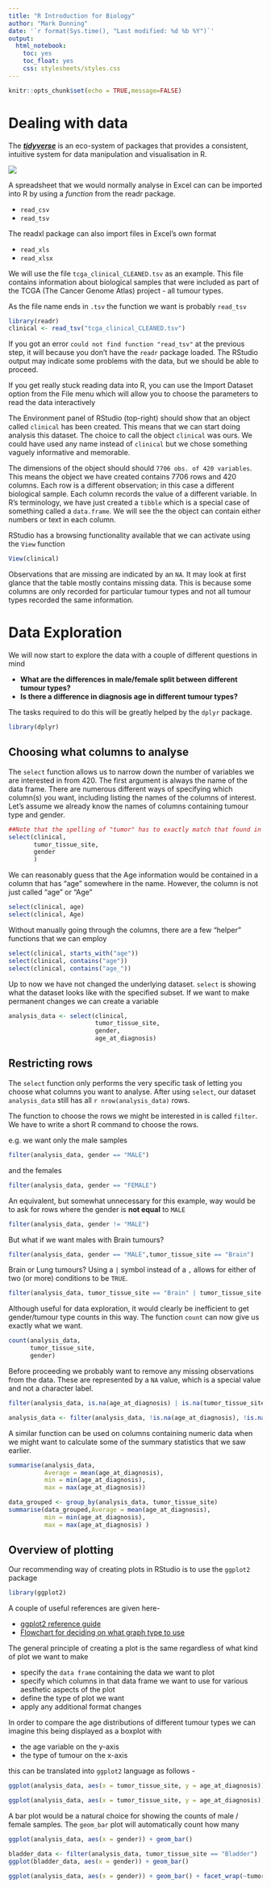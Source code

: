 ```yaml
---
title: "R Introduction for Biology"
author: "Mark Dunning"
date: '`r format(Sys.time(), "Last modified: %d %b %Y")`'
output: 
  html_notebook: 
    toc: yes
    toc_float: yes
    css: stylesheets/styles.css
---
```


```r
knitr::opts_chunk$set(echo = TRUE,message=FALSE)
```


# Dealing with data

The [***tidyverse***](https://www.tidyverse.org/) is an eco-system of packages that provides a consistent, intuitive system for data manipulation and visualisation in R.


![](https://aberdeenstudygroup.github.io/studyGroup/lessons/SG-T2-JointWorkshop/tidyverse.png)

A spreadsheet that we would normally analyse in Excel can can be imported into R by using a *function* from the readr package.

- `read_csv`
- `read_tsv`

The readxl package can also import files in Excel's own format

- `read_xls`
- `read_xlsx`

We will use the file `tcga_clinical_CLEANED.tsv` as an example. This file contains information about biological samples that were included as part of the TCGA (The Cancer Genome Atlas) project - all tumour types.


As the file name ends in `.tsv` the function we want is probably `read_tsv`

```r
library(readr)
clinical <- read_tsv("tcga_clinical_CLEANED.tsv")
```

If you got an error `could not find function "read_tsv"` at the previous step, it will because you don't have the `readr` package loaded. The RStudio output may indicate some problems with the data, but we should be able to proceed.


<div class="information">
If you get really stuck reading data into R, you can use the Import Dataset option from the File menu which will allow you to choose the parameters to read the data interactively
</div>

The Environment panel of RStudio (top-right) should show that an object called `clinical` has been created. This means that we can start doing analysis this dataset. The choice to call the object `clinical` was ours. We could have used any name instead of `clinical` but we chose something vaguely informative and memorable.

The dimensions of the object should should `7706 obs. of 420 variables`. This means the object we have created contains 7706 rows and 420 columns. Each row is a different observation; in this case a different biological sample. Each column records the value of a different variable. In R's terminology, we have just created a `tibble` which is a special case of something called a `data.frame`. We will see the the object can contain either numbers or text in each column.

RStudio has a browsing functionality available that we can activate using the `View` function

```r
View(clinical)
```

Observations that are missing are indicated by an `NA`. It may look at first glance that the table mostly contains missing data. This is because some columns are only recorded for particular tumour types and not all tumour types recorded the same information.

# Data Exploration

We will now start to explore the data with a couple of different questions in mind

- **What are the differences in male/female split between different tumour types?**
- **Is there a difference in diagnosis age in different tumour types?**

The tasks required to do this will be greatly helped by the `dplyr` package.

```r
library(dplyr)
```

## Choosing what columns to analyse

The `select` function allows us to narrow down the number of variables we are interested in from 420. The first argument is always the name of the data frame. There are numerous different ways of specifying which column(s) you want, including listing the names of the columns of interest. Let's assume we already know the names of columns containing tumour type and gender.

```r
##Note that the spelling of "tumor" has to exactly match that found in the data
select(clinical, 
       tumor_tissue_site,
       gender
       )
```
We can reasonably guess that the Age information would be contained in a column that has "age" somewhere in the name. However, the column is not just called "age" or "Age"

```r
select(clinical, age)
select(clinical, Age)
```

Without manually going through the columns, there are a few "helper" functions that we can employ

```r
select(clinical, starts_with("age"))
select(clinical, contains("age"))
select(clinical, contains("age_"))
```

Up to now we have not changed the underlying dataset. `select` is showing what the dataset looks like with the specified subset. If we want to make permanent changes we can create a variable

```r
analysis_data <- select(clinical,
                        tumor_tissue_site,
                        gender,
                        age_at_diagnosis)
```

## Restricting rows

The `select` function only performs the very specific task of letting you choose what columns you want to analyse. After using `select`, our dataset `analysis_data` still has all `r nrow(analysis_data)` rows. 

The function to choose the rows we might be interested in is called `filter`. We have to write a short R command to choose the rows. 

e.g. we want only the male samples

```r
filter(analysis_data, gender == "MALE")
```
and the females

```r
filter(analysis_data, gender == "FEMALE")
```


An equivalent, but somewhat unnecessary for this example, way would be to ask for rows where the gender is **not equal** to `MALE`

```r
filter(analysis_data, gender != "MALE")
```


But what if we want males with Brain tumours?

```r
filter(analysis_data, gender == "MALE",tumor_tissue_site == "Brain")
```


Brain or Lung tumours? Using a `|` symbol instead of a `,` allows for either of two (or more) conditions to be `TRUE`. 


```r
filter(analysis_data, tumor_tissue_site == "Brain" | tumor_tissue_site == "Lung")
```


Although useful for data exploration, it would clearly be inefficient to get gender/tumour type counts in this way. The function `count` can now give us exactly what we want.

```r
count(analysis_data, 
      tumor_tissue_site,
      gender)
```

Before proceeding we probably want to remove any missing observations from the data. These are represented by a `NA` value, which is a special value and not a character label.  

```r
filter(analysis_data, is.na(age_at_diagnosis) | is.na(tumor_tissue_site))
```


```r
analysis_data <- filter(analysis_data, !is.na(age_at_diagnosis), !is.na(tumor_tissue_site))
```



A similar function can be used on columns containing numeric data when we might want to calculate some of the summary statistics that we saw earlier.

```r
summarise(analysis_data, 
          Average = mean(age_at_diagnosis),
          min = min(age_at_diagnosis),
          max = max(age_at_diagnosis))
```

```r

data_grouped <- group_by(analysis_data, tumor_tissue_site)
summarise(data_grouped,Average = mean(age_at_diagnosis),
          min = min(age_at_diagnosis),
          max = max(age_at_diagnosis) )
```

## Overview of plotting

Our recommending way of creating plots in RStudio is to use the `ggplot2` package

```r
library(ggplot2)
```

A couple of useful references are given here-

- [ggplot2 reference guide](https://posit.co/wp-content/uploads/2022/10/data-visualization-1.pdf)
- [Flowchart for deciding on what graph type to use](https://www.data-to-viz.com/)


The general principle of creating a plot is the same regardless of what kind of plot we want to make

- specify the `data frame` containing the data we want to plot
- specify which columns in that data frame we want to use for various aesthetic aspects of the plot
- define the type of plot we want
- apply any additional format changes


In order to compare the age distributions of different tumour types we can imagine this being displayed as a boxplot with

- the age variable on the y-axis
- the type of tumour on the x-axis

this can be translated into `ggplot2` language as follows -

```r
ggplot(analysis_data, aes(x = tumor_tissue_site, y = age_at_diagnosis)) + geom_boxplot()
```

```r
ggplot(analysis_data, aes(x = tumor_tissue_site, y = age_at_diagnosis)) + geom_boxplot() + geom_jitter(width=0.1)
```




A bar plot would be a natural choice for showing the counts of male / female samples. The `geom_bar` plot will automatically count how many 

```r
ggplot(analysis_data, aes(x = gender)) + geom_bar()
```


```r
bladder_data <- filter(analysis_data, tumor_tissue_site == "Bladder")
ggplot(bladder_data, aes(x = gender)) + geom_bar()
```


```r
ggplot(analysis_data, aes(x = gender)) + geom_bar() + facet_wrap(~tumor_tissue_site)
```

